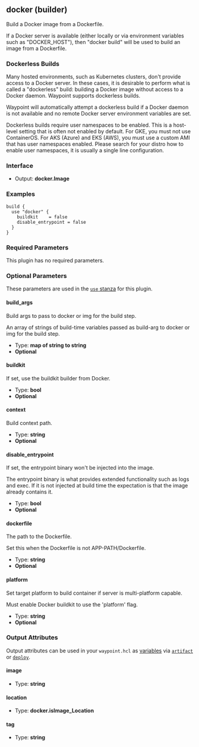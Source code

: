 ## docker (builder)

Build a Docker image from a Dockerfile.

If a Docker server is available (either locally or via environment variables
such as "DOCKER_HOST"), then "docker build" will be used to build an image
from a Dockerfile.

### Dockerless Builds

Many hosted environments, such as Kubernetes clusters, don't provide access
to a Docker server. In these cases, it is desirable to perform what is called
a "dockerless" build: building a Docker image without access to a Docker
daemon. Waypoint supports dockerless builds.

Waypoint will automatically attempt a dockerless build if a Docker daemon
is not available and no remote Docker server environment variables are set.

Dockerless builds require user namespaces to be enabled. This is a host-level
setting that is often not enabled by default. For GKE, you must not use ContainerOS.
For AKS (Azure) and EKS (AWS), you must use a custom AMI that has user namespaces
enabled. Please search for your distro how to enable user namespaces, it is
usually a single line configuration.

### Interface

- Output: **docker.Image**

### Examples

```hcl
build {
  use "docker" {
	buildkit    = false
	disable_entrypoint = false
  }
}
```

### Required Parameters

This plugin has no required parameters.

### Optional Parameters

These parameters are used in the [`use` stanza](/docs/waypoint-hcl/use) for this plugin.

#### build_args

Build args to pass to docker or img for the build step.

An array of strings of build-time variables passed as build-arg to docker or img for the build step.

- Type: **map of string to string**
- **Optional**

#### buildkit

If set, use the buildkit builder from Docker.

- Type: **bool**
- **Optional**

#### context

Build context path.

- Type: **string**
- **Optional**

#### disable_entrypoint

If set, the entrypoint binary won't be injected into the image.

The entrypoint binary is what provides extended functionality such as logs and exec. If it is not injected at build time the expectation is that the image already contains it.

- Type: **bool**
- **Optional**

#### dockerfile

The path to the Dockerfile.

Set this when the Dockerfile is not APP-PATH/Dockerfile.

- Type: **string**
- **Optional**

#### platform

Set target platform to build container if server is multi-platform capable.

Must enable Docker buildkit to use the 'platform' flag.

- Type: **string**
- **Optional**

### Output Attributes

Output attributes can be used in your `waypoint.hcl` as [variables](/docs/waypoint-hcl/variables) via [`artifact`](/docs/waypoint-hcl/variables/artifact) or [`deploy`](/docs/waypoint-hcl/variables/deploy).

#### image

- Type: **string**

#### location

- Type: **docker.isImage_Location**

#### tag

- Type: **string**
